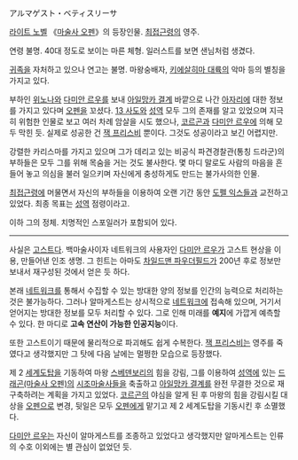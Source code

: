 アルマゲスト・ベティスリーサ

[[라이트 노벨]] 《[[마술사 오펜]]》의 등장인물. [[최접근령]]의 영주.

연령 불명. 40대 정도로 보이는 마른 체형. 일러스트를 보면 샌님처럼 생겼다.

[[귀족]]을 자처하고 있으나 연고는 불명. 마왕숭배자, [[키에살히마 대륙]]의 악마 등의 별칭을 가지고 있다.

부하인 [[위노나]]와 [[다미안 르우]]를 보내 [[아일망카 결계]] 바깥으로 나간 [[아자리]]에 대한 정보를 가지고 있다며 [[오펜]]을 꼬셨다. [[13 사도]]와 [[성역]] 모두 그의 존재를 알고 있었으며 지극히 위험한 인물로 보고 여러 차례 암살을 시도 했으나, [[코르곤]]과 [[다미안 르우]]에 의해 모두 막힌 듯. 실제로 성공한 건 [[잭 프리스비]] 뿐이다. 그것도 성공이라고 보긴 어렵지만.

강렬한 카리스마를 가지고 있으며 그가 데리고 있는 비공식 파견경찰관(통칭 드라군)의 부하들은 모두 그를 위해 목숨을 거는 것도 불사한다. 몇 마디 말로도 사람의 마음을 흔들어 놓고 의심을 불러 일으키며 자신에게 충성하게도 만드는 불가사의한 인물.

[[최접근령]]에 머물면서 자신의 부하들을 이용하여 오랜 기간 동안 [[도펠 익스]]들과 교전하고 있었다. 최종 목표는 [[성역]] 점령이라고.

이하 그의 정체. 치명적인 스포일러가 포함되어 있다.





---------------------------------------------------------

사실은 [[고스트]]다. 백마술사이자 네트워크의 사용자인 [[다미안 르우]]가 고스트 현상을 이용, 만들어낸 인조 생명. 그 힌트는 아마도 [[차일드맨 파우더필드]]가 200년 후로 정보만 보내서 재구성된 것에서 얻은 듯 하다.

본래 [[네트워크]]를 통해서 수집할 수 있는 방대한 양의 정보를 인간의 능력으로 처리하는 것은 불가능하다. 그러나 알마게스트는 상시적으로 [[네트워크]]에 접속해 있으며, 거기서 얻어지는 방대한 정보를 모두 처리할 수 있다. 그로 인해 미래를 '''예지'''에 가깝게 예측할 수 있다. 한 마디로 '''고속 연산이 가능한 인공지능'''이다.

또한 고스트이기 때문에 물리적으로 파괴해도 쉽게 수복한다. [[잭 프리스비]]는 영주를 죽였다고 생각했지만 그 탓에 다음 날에는 멀쩡한 모습으로 등장했다.

제 2 [[세계도탑]]을 기동하여 마왕 [[스베덴보리]]의 힘을 강림, 그를 이용하여 [[성역]]에 있는 [[드래곤(마술사 오펜)]]의 [[시조마술사]]들을 축출하고 [[아일망카 결계]]를 완전 무결한 것으로 재구축하려는 계획을 가지고 있었다. [[코르곤]]의 야심을 알게 된 후 마왕의 힘을 강림시킬 대상을 [[오펜]]으로 변경, 뒷일은 모두 [[오펜]]에게 맡기고 제 2 세계도탑을 기동시킨 후 소멸했다.

[[다미안 르우]]는 자신이 알마게스트를 조종하고 있었다고 생각했지만 알마게스트는 인류의 수호 이외에는 별 관심이 없었던 듯.
